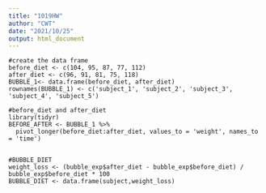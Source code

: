 ---
title: "1019HW"
author: "CWT"
date: "2021/10/25"
output: html_document
---

```
#create the data frame
before_diet <- c(104, 95, 87, 77, 112)
after_diet <- c(96, 91, 81, 75, 118)
BUBBLE_1<- data.frame(before_diet, after_diet)
rownames(BUBBLE_1) <- c('subject_1', 'subject_2', 'subject_3', 'subject_4', 'subject_5')
```



```
#before_diet and after_diet
library(tidyr)
BEFORE_AFTER <- BUBBLE_1 %>%
  pivot_longer(before_diet:after_diet, values_to = 'weight', names_to = 'time')


```

```
#BUBBLE_DIET
weight_loss <- (bubble_exp$after_diet - bubble_exp$before_diet) / bubble_exp$before_diet * 100
BUBBLE_DIET <- data.frame(subject,weight_loss)

```
